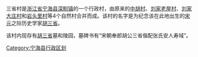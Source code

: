 {{expand|time=2013-05-29T04:03:53+00:00}}
{{unreferenced|time=2013-05-29T04:03:53+00:00}}
三省村是[[浙江省|浙江省]][[宁海县_(浙江省)|宁海县]][[深甽镇|深甽镇]]的一个行政村，由原来的[[中胡村|中胡村]]、[[刘家老屋村|刘家老屋村]]、[[刘家大庄村|刘家大庄村]]和[[岩头里村|岩头里村]]等4个自然村合并而成。该村的名字是为纪念该在此地出生的[[宋|宋]][[元|元]]之际历史学家[[胡三省|胡三省]]。

该村内现存有[[胡三省|胡三省]]墓和陵园，墓碑书有“宋朝奉郎胡公三省偕配张氏安人寿域”。

[[Category:宁海县行政区划|Category:宁海县行政区划]]